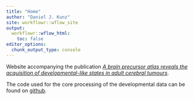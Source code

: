 ```yaml
---
title: "Home"
author: "Daniel J. Kunz"
site: workflowr::wflow_site
output:
  workflowr::wflow_html:
    toc: false
editor_options:
  chunk_output_type: console
---
```


Website accompanying the publication [*A brain precursor atlas reveals the acquisition of developmental-like states in adult cerebral tumours*](https://doi.org/10.1038/s41467-022-31408-y).

The code used for the core processing of the developmental data can be found on [github](https://github.com/BenSimonsLab/Hamed_Nat-Commun_2022).